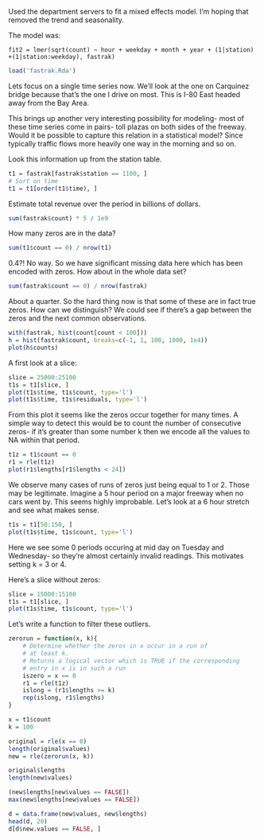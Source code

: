 
Used the department servers to fit a mixed effects model. I'm hoping that
removed the trend and seasonality.

The model was:

```
fit2 = lmer(sqrt(count) ~ hour + weekday + month + year + (1|station) +(1|station:weekday), fastrak)
```

```r
load('fastrak.Rda')
```

Lets focus on a single time series now. We'll look at the one on Carquinez
bridge because that's the one I drive on most. This is I-80 East headed
away from the Bay Area. 

This brings up another very interesting possibility for modeling- most
of these time series come in pairs- toll plazas on both sides of the
freeway. Would it be possible to capture this relation in a statistical
model? Since typically traffic flows more heavily one way in the morning
and so on.

Look this information up from the station table.

```r
t1 = fastrak[fastrak$station == 1100, ]
# Sort on time
t1 = t1[order(t1$time), ]
```

Estimate total revenue over the period in billions of dollars.

```r
sum(fastrak$count) * 5 / 1e9
```

How many zeros are in the data?

```r
sum(t1$count == 0) / nrow(t1)
```

0.4?! No way. So we have significant missing data here which has been
encoded with zeros. How about in the whole data set?

```r
sum(fastrak$count == 0) / nrow(fastrak)
```

About a quarter. So the hard thing now is that some of these are in fact
true zeros. How can we distinguish? We could see if there's a gap between
the zeros and the next common observations.

```r
with(fastrak, hist(count[count < 100]))
h = hist(fastrak$count, breaks=c(-1, 1, 100, 1000, 1e4))
plot(h$counts)
```

A first look at a slice:

```r
slice = 25000:25100
t1s = t1[slice, ]
plot(t1s$time, t1s$count, type='l')
plot(t1s$time, t1s$residuals, type='l')
```

From this plot it seems like the zeros occur together for many times.
A simple way to detect this would be to count the number of consecutive
zeros- if it's greater than some number k then we encode all the values to
NA within that period.

```r
t1z = t1$count == 0
r1 = rle(t1z)
plot(r1$lengths[r1$lengths < 24])
```

We observe many cases of runs of zeros just being equal to 1 or 2. 
Those may be legitimate. Imagine a 5 hour period on a major freeway when no
cars went by. This seems highly improbable. Let's look at a 6 hour stretch
and see what makes sense.

```r
t1s = t1[50:150, ]
plot(t1s$time, t1s$count, type='l')
```

Here we see some 0 periods occuring at mid day on Tuesday and Wednesday- so
they're almost certainly invalid readings.
This motivates setting k = 3 or 4.

Here's a slice without zeros:

```r
slice = 15000:15100
t1s = t1[slice, ]
plot(t1s$time, t1s$count, type='l')
```

Let's write a function to filter these outliers.

```r
zerorun = function(x, k){
    # Determine whether the zeros in x occur in a run of 
    # at least k.
    # Returns a logical vector which is TRUE if the corresponding 
    # entry in x is in such a run
    iszero = x == 0
    r1 = rle(t1z)
    islong = (r1$lengths >= k)
    rep(islong, r1$lengths)
}

x = t1$count
k = 100

original = rle(x == 0)
length(original$values)
new = rle(zerorun(x, k))

original$lengths
length(new$values)

(new$lengths[new$values == FALSE])
max(new$lengths[new$values == FALSE])

d = data.frame(new$values, new$lengths)
head(d, 20)
d[d$new.values == FALSE, ]
```

